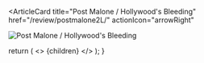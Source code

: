 <ArticleCard
  title="Post Malone / Hollywood's Bleeding"
  href="/review/postmalone2L/"
  actionIcon="arrowRight"
>

![Post Malone / Hollywood's Bleeding](../../images/cd/postmalone2L.jpg)

</ArticleCard>

  return (
    <>
      {children}
    </>
  );
}